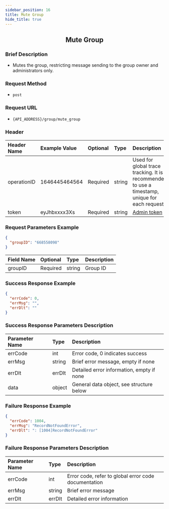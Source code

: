 ```yaml
---
sidebar_position: 16
title: Mute Group
hide_title: true
---
```


<center>

## Mute Group

</center>

### Brief Description
- Mutes the group, restricting message sending to the group owner and administrators only.

### Request Method
- `post`

### Request URL
- `{API_ADDRESS}/group/mute_group`


### Header
| Header Name | Example Value    | Optional | Type   | Description                                                                 |
|:------------|:-----------------|:---------|:-------|:---------------------------------------------------------------------------|
| operationID | 1646445464564    | Required | string | Used for global trace tracking. It is recommended to use a timestamp, unique for each request |
| token       | eyJhbxxxx3Xs     | Required | string | [Admin token](docs/restapi/apis/authenticationManagement/getAdminToken.mdx) |

### Request Parameters Example

```json
{
  "groupID": "668558098"
}
```

| Field Name | Optional | Type   | Description |
|:-----------|:---------|:-------|:------------|
| groupID    | Required | string | Group ID    |

### Success Response Example

```json
{
  "errCode": 0,
  "errMsg": "",
  "errDlt": ""
}
```

### Success Response Parameters Description

| Parameter Name | Type   | Description                                |
|:---------------|:-------|:-------------------------------------------|
| errCode        | int    | Error code, 0 indicates success            |
| errMsg         | string | Brief error message, empty if none         |
| errDlt         | errDlt | Detailed error information, empty if none  |
| data           | object | General data object, see structure below   |

### Failure Response Example

```json
{
  "errCode": 1004,
  "errMsg": "RecordNotFoundError",
  "errDlt": ": [1004]RecordNotFoundError"
}
```

### Failure Response Parameters Description

| Parameter Name | Type   | Description                                      |
|:---------------|:-------|:-------------------------------------------------|
| errCode        | int    | Error code, refer to global error code documentation |
| errMsg         | string | Brief error message                              |
| errDlt         | errDlt | Detailed error information                       |
